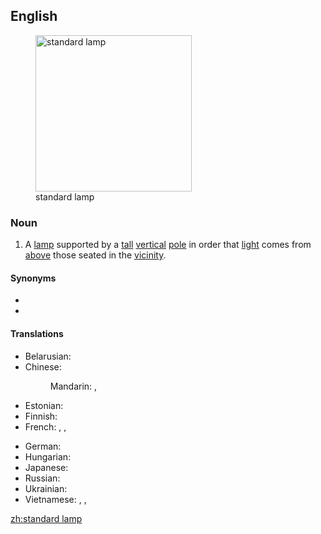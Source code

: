 ==English==
[[Image:Floor lamp (5906).JPG|thumb|250px|right|standard lamp]]

===Noun===
{{en-noun|head=[[standard]] [[lamp]]}}

# A [[lamp]] supported by a [[tall]] [[vertical]] [[pole]] in order that [[light]] comes from [[above]] those seated in the [[vicinity]].

====Synonyms====
* {{l|en|floor lamp}}
* {{l|en|torchère}}

====Translations====
{{trans-top|a floor lamp supported by a pole}}
* Belarusian: {{t|be|таршэр|m|tr=taršér|sc=Cyrl}}
* Chinese:
*: Mandarin: {{t+|cmn|落地燈|sc=Hani}}, {{t|cmn|落地灯|tr=luòdìdēng|sc=Hani}}
* Estonian: {{t|et|põrandalamp}}
* Finnish: {{t|fi|jalkalamppu}}
* French: {{t+|fr|torchère|f}}, {{t|fr|lampe à pied|f}}, {{t+|fr|liseuse|f}}
{{trans-mid}}
* German: {{t+|de|Stehlampe|f}}
* Hungarian: {{t+|hu|állólámpa}}
* Japanese: {{t|ja|フロアスタンド|tr=furoasutando|sc=Jpan}}
* Russian: {{t+|ru|торшер|m|tr=toršér|sc=Cyrl}}
* Ukrainian: {{t|uk|торшер|m|tr=toršér|sc=Cyrl}}
* Vietnamese: {{t|vi|đèn chân đế}}, {{t|vi|đèn chân hạc}}, {{t|vi|đèn toóc-se}}
{{trans-bottom}}

[[zh:standard lamp]]